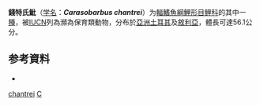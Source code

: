 {{Speciesbox
| taxon = Carasobarbus chantrei
| status = EN
| status_system = IUCN3.1
| image = Carasobarbus chantrei - ZooKeys-339-001-g011.jpg
| image_caption = ''Carasobarbus chantrei''
| binomial_authority = [[Sauvage|Sauvage]], 1882
| synonyms = *''Barbus chantrei''<br /><small>Sauvage, 1882</small>
*''Barynotus verhoeffi''<br /><small>Battalgil, 1942</small>
*''Labeobarbus chantrei''<br /><small>Sauvage, 1882</small>
}}

'''錢特氏魮'''（[[学名|学名]]：'''''Carasobarbus chantrei'''''）为[[輻鰭魚綱|輻鰭魚綱]][[鯉形目|鯉形目]][[鲤科|鲤科]]的其中一[[種|種]]，被[[IUCN|IUCN]]列為瀕為保育類動物，分布於[[亞洲|亞洲]][[土耳其|土耳其]]及[[敘利亞|敘利亞]]，體長可達56.1公分。

==参考資料==
*{{FishBase_species|genus=Carasobarbus|species=chantrei|year=2011|month=12}}

{{鯉形目小作品}}
{{Taxonbar}}
[[Category:Carasobarbus|chantrei]]
[[Category:1882年描述的鱼类|C]]